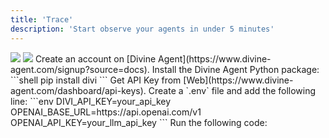 ```yaml
---
title: 'Trace'
description: 'Start observe your agents in under 5 minutes'
---
```



<img className="block dark:hidden" src="/images/pirate-example.png" />
<img className="hidden dark:block" src="/images/pirate-example-dark.png" />

<Steps>
    <Step title="Create an Account">
        Create an account on [Divine Agent](https://www.divine-agent.com/signup?source=docs).
    </Step>
    <Step title="Install Divi">
        Install the Divine Agent Python package:
        ```shell
        pip install divi
        ```
    </Step>
    <Step title="Get API Key">
      Get API Key from [Web](https://www.divine-agent.com/dashboard/api-keys).
    </Step>
    <Step title="Set up Environment">
        Create a `.env` file and add the following line:
        ```env
        DIVI_API_KEY=your_api_key
        OPENAI_BASE_URL=https://api.openai.com/v1
        OPENAI_API_KEY=your_llm_api_key
        ```
    </Step>
    <Step title="Trace Pirate Agent">
        Run the following code:
        <PirateExample />
    </Step>
</Steps>
